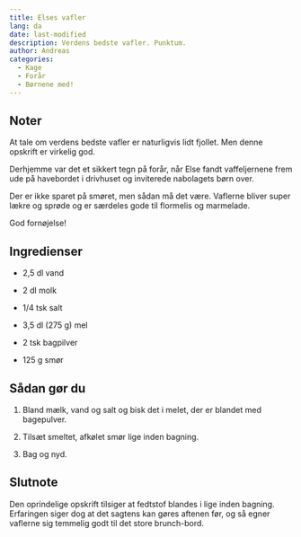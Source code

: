 ```yaml
---
title: Elses vafler
lang: da
date: last-modified
description: Verdens bedste vafler. Punktum.
author: Andreas
categories:
  - Kage
  - Forår
  - Børnene med!
---
```


## Noter

At tale om verdens bedste vafler er naturligvis lidt fjollet. Men denne opskrift er virkelig god.

Derhjemme var det et sikkert tegn på forår, når Else fandt vaffeljernene frem ude på havebordet i drivhuset og inviterede nabolagets børn over.

Der er ikke sparet på smøret, men sådan må det være. Vaflerne bliver super lækre og sprøde og er særdeles gode til flormelis og marmelade.

God fornøjelse!

## Ingredienser

-   2,5 dl vand

-   2 dl molk

-   1/4 tsk salt

-   3,5 dl (275 g) mel

-   2 tsk bagpilver

-   125 g smør

## Sådan gør du

1.  Bland mælk, vand og salt og bisk det i melet, der er blandet med bagepulver.

2.  Tilsæt smeltet, afkølet smør lige inden bagning.

3.  Bag og nyd.

## Slutnote

Den oprindelige opskrift tilsiger at fedtstof blandes i lige inden bagning. Erfaringen siger dog at det sagtens kan gøres aftenen før, og så egner vaflerne sig temmelig godt til det store brunch-bord.
